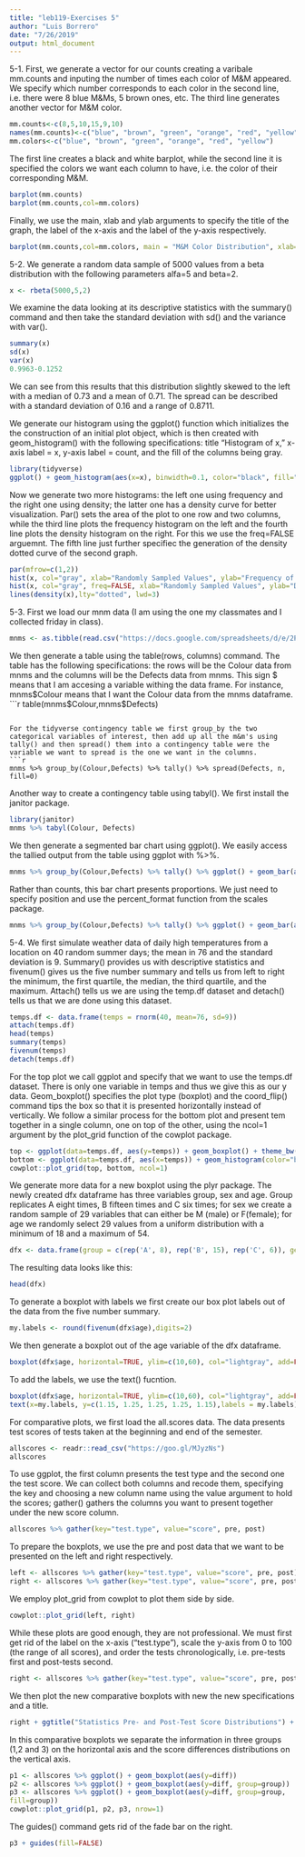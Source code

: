 ```yaml
---
title: "leb119-Exercises 5"
author: "Luis Borrero"
date: "7/26/2019"
output: html_document
---
```


5-1. First, we generate a vector for our counts creating a varibale mm.counts and inputing the number of times each color of M&M appeared. We specify which number corresponds to each color in the second line, i.e. there were 8 blue M&Ms, 5 brown ones, etc. The third line generates another vector for M&M color. 
```r
mm.counts<-c(8,5,10,15,9,10)
names(mm.counts)<-c("blue", "brown", "green", "orange", "red", "yellow")
mm.colors<-c("blue", "brown", "green", "orange", "red", "yellow")
```

The first line creates a black and white barplot, while the second line it is specified the colors we want each column to have, i.e. the color of their corresponding M&M. 
```r
barplot(mm.counts)
barplot(mm.counts,col=mm.colors)
```

Finally, we use the main, xlab and ylab arguments to specify the title of the graph, the label of the x-axis and the label of the y-axis respectively.
```r
barplot(mm.counts,col=mm.colors, main = "M&M Color Distribution", xlab="M&M Color", ylab="M&M Count")
```



5-2. We generate a random data sample of 5000 values from a beta distribution with the following parameters alfa=5 and beta=2.
```r
x <- rbeta(5000,5,2)
```

We examine the data looking at its descriptive statistics with the summary() command and then take the standard deviation with sd() and the variance with var().
```r
summary(x)
sd(x)
var(x)
0.9963-0.1252
```
We can see from this results that this distribution slightly skewed to the left with a median of 0.73 and a mean of 0.71. The spread can be described with a standard deviation of 0.16 and a range of 0.8711. 

We generate our histogram using the ggplot() function which initializes the the construction of an initial plot object, which is then created with geom_histogram() with the following specifications: title "Histogram of x," x-axis label = x, y-axis label = count, and the fill of the columns being gray. 
```r
library(tidyverse)
ggplot() + geom_histogram(aes(x=x), binwidth=0.1, color="black", fill="gray") + ggtitle("Histogram of x")
```

Now we generate two more histograms: the left one using frequency and the right one using density; the latter one has a density curve for better visualization. Par() sets the area of the plot to one row and two columns, while the third line plots the frequency histogram on the left and the fourth line plots the density histogram on the right. For this we use the freq=FALSE arguemnt. The fifth line just further specifiec the generation of the density dotted curve of the second graph. 
```r
par(mfrow=c(1,2))
hist(x, col="gray", xlab="Randomly Sampled Values", ylab="Frequency of Occurrence", main="Frequency")
hist(x, col="gray", freq=FALSE, xlab="Randomly Sampled Values", ylab="Density", main="Density")
lines(density(x),lty="dotted", lwd=3)
```



5-3. First we load our mnm data (I am using the one my classmates and I collected friday in class).
```r
mnms <- as.tibble(read.csv("https://docs.google.com/spreadsheets/d/e/2PACX-1vRKlQHN_VFjFAhp6VzVxzf_svVYD3q8WVTSgVN9oHZ0FpD2hdFWG_ENlr978fC1tPqz_d3cjWZ86G2y/pub?output=csv",header=TRUE))
```

We then generate a table using the table(rows, columns) command. The table has the following specifications: the rows will be the Colour data from mnms and the columns will be the Defects data from mnms. This sign $ means that I am accesing a variable withing the data frame. For instance, mnms$Colour means that I want the Colour data from the mnms dataframe.
```r
table(mnms$Colour,mnms$Defects)
```

For the tidyverse contingency table we first group_by the two categorical variables of interest, then add up all the m&m's using tally() and then spread() them into a contingency table were the variable we want to spread is the one we want in the columns.
```r
mnms %>% group_by(Colour,Defects) %>% tally() %>% spread(Defects, n, fill=0)
```

Another way to create a contingency table using tabyl(). We first install the janitor package. 
```r
library(janitor)
mnms %>% tabyl(Colour, Defects)
```

We then generate a segmented bar chart using ggplot(). We easily access the tallied output from the table using ggplot with %>%. 
```r
mnms %>% group_by(Colour,Defects) %>% tally() %>% ggplot() + geom_bar(aes(x=Colour, y=n, fill=Defects), stat="identity")
```

Rather than counts, this bar chart presents proportions. We just need to specify position and use the percent_format function from the scales package. 
```r
mnms %>% group_by(Colour,Defects) %>% tally() %>% ggplot() + geom_bar(aes(x=Colour, y=n, fill=Defects), position="fill", stat="identity") + scale_y_continuous(labels=scales::percent_format())
```



5-4. We first simulate weather data of daily high temperatures from a location on 40 random summer days; the mean in 76 and the standard deviation is 9. Summary() provides us with descriptive statistics and fivenum() gives us the five number summary and tells us from left to right the minimum, the first quartile, the median, the third quartile, and the maximum. Attach() tells us we are using the temp.df dataset and detach() tells us that we are done using this dataset. 
```r
temps.df <- data.frame(temps = rnorm(40, mean=76, sd=9))
attach(temps.df)  
head(temps)
summary(temps)
fivenum(temps)
detach(temps.df) 
```

For the top plot we call ggplot and specify that we want to use the temps.df dataset. There is only one variable in temps and thus we give this as our y data. Geom_boxplot() specifies the plot type (boxplot) and the coord_flip() command tips the box so that it is presented horizontally instead of vertically. We follow a similar process for the bottom plot and present tem together in a single column, one on top of the other, using the ncol=1 argument by the plot_grid function of the cowplot package. 
```r
top <- ggplot(data=temps.df, aes(y=temps)) + geom_boxplot() + theme_bw() + coord_flip() + ggtitle("Box Plot of Summer High Temps") + xlab("Temperature (deg F)") + ylab("")
bottom <- ggplot(data=temps.df, aes(x=temps)) + geom_histogram(color="black", fill="gray", binwidth=3) + theme_bw() + ggtitle("Histogram of Summer High Temps")
cowplot::plot_grid(top, bottom, ncol=1)
```

We generate more data for a new boxplot using the plyr package. The newly created dfx dataframe has three variables group, sex and age. Group replicates A eight times, B fifteen times and C six times; for sex we create a random sample of 29 variables that can either be M (male) or F(female); for age we randomly select 29 values from a uniform distribution with a minimum of 18 and a maximum of 54. 
```r
dfx <- data.frame(group = c(rep('A', 8), rep('B', 15), rep('C', 6)), gender = sample(c("M", "F", "O"), size = 29, replace = TRUE), age = runif(n = 29, min = 18, max = 54))
```

The resulting data looks like this:
```r
head(dfx)
```

To generate a boxplot with labels we first create our box plot labels out of the data from the five number
summary.
```r
my.labels <- round(fivenum(dfx$age),digits=2)
```

We then generate a boxplot out of the age variable of the dfx dataframe. 
```r
boxplot(dfx$age, horizontal=TRUE, ylim=c(10,60), col="lightgray", add=FALSE, main="Distribution of Ages")
```

To add the labels, we use the text() fucntion. 
```r
boxplot(dfx$age, horizontal=TRUE, ylim=c(10,60), col="lightgray", add=FALSE, main="Distribution of Ages")
text(x=my.labels, y=c(1.15, 1.25, 1.25, 1.25, 1.15),labels = my.labels)
```

For comparative plots, we first load the all.scores data. The data presents test scores of tests taken at the beginning and end of the semester. 
```r
allscores <- readr::read_csv("https://goo.gl/MJyzNs")
allscores
```

To use ggplot, the first column presents the test type and the second one the test score. We can collect
both columns and recode them, specifying the key and choosing a new column name using the value argument to hold the scores; gather() gathers the columns you want to present together under the new score column. 
```r
allscores %>% gather(key="test.type", value="score", pre, post)
```

To prepare the boxplots, we use the pre and post data that we want to be presented on the left and right respectively. 
```r
left <- allscores %>% gather(key="test.type", value="score", pre, post) %>% ggplot() + geom_boxplot(aes(x="All Scores", y=score))
right <- allscores %>% gather(key="test.type", value="score", pre, post) %>% ggplot() + geom_boxplot(aes(x=test.type, y=score))
```

We employ plot_grid from cowplot to plot them side by side. 
```r
cowplot::plot_grid(left, right)
```

While these plots are good enough, they are not professional. We must first get rid of the label on the x-axis (“test.type”), scale the y-axis from 0 to 100 (the range of all scores), and order the tests chronologically, i.e. pre-tests first and post-tests second.
```r
right <- allscores %>% gather(key="test.type", value="score", pre, post) %>% mutate(test.type=factor(test.type, levels=c("pre","post"), ordered=TRUE)) %>% ggplot() + geom_boxplot(aes(x=test.type, y=score))
```

We then plot the new comparative boxplots with new the new specifications and a title. 
```r
right + ggtitle("Statistics Pre- and Post-Test Score Distributions") + scale_y_continuous(limits=c(0,100)) + xlab("Groups") + scale_fill_manual(values=c("gray","white") + theme_dark())
```

In this comparative boxplots we separate the information in three groups (1,2 and 3) on the horizontal axis and the score differences distributions on the vertical axis.
```r
p1 <- allscores %>% ggplot() + geom_boxplot(aes(y=diff))
p2 <- allscores %>% ggplot() + geom_boxplot(aes(y=diff, group=group))
p3 <- allscores %>% ggplot() + geom_boxplot(aes(y=diff, group=group,
fill=group))
cowplot::plot_grid(p1, p2, p3, nrow=1)
```

The guides() command gets rid of the fade bar on the right. 
```r
p3 + guides(fill=FALSE)
```

